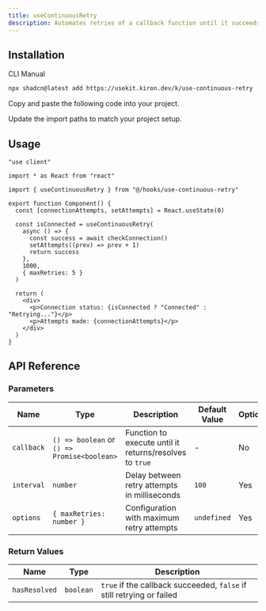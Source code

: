 ```yaml
---
title: useContinuousRetry
description: Automates retries of a callback function until it succeeds with useContinuousRetry.
---
```


## Installation

<CodeTabs>

<TabsList>
  <TabsTrigger value="cli">CLI</TabsTrigger>
  <TabsTrigger value="manual">Manual</TabsTrigger>
</TabsList>

<TabsContent value="cli">

```bash
npx shadcn@latest add https://usekit.kiron.dev/k/use-continuous-retry
```

</TabsContent>

<TabsContent value="manual">

<Steps>

<Step>Copy and paste the following code into your project.</Step>

<ComponentSource name="use-continuous-retry" />

<Step>Update the import paths to match your project setup.</Step>

</Steps>

</TabsContent>

</CodeTabs>

## Usage

```tsx {5, 10-18}
"use client"

import * as React from "react"

import { useContinuousRetry } from "@/hooks/use-continuous-retry"

export function Component() {
  const [connectionAttempts, setAttempts] = React.useState(0)

  const isConnected = useContinuousRetry(
    async () => {
      const success = await checkConnection()
      setAttempts((prev) => prev + 1)
      return success
    },
    1000,
    { maxRetries: 5 }
  )

  return (
    <div>
      <p>Connection status: {isConnected ? "Connected" : "Retrying..."}</p>
      <p>Attempts made: {connectionAttempts}</p>
    </div>
  )
}
```

## API Reference

### Parameters

| Name       | Type                                        | Description                                             | Default Value | Optional |
| ---------- | ------------------------------------------- | ------------------------------------------------------- | ------------- | -------- |
| `callback` | `() => boolean` or `() => Promise<boolean>` | Function to execute until it returns/resolves to `true` | -             | No       |
| `interval` | `number`                                    | Delay between retry attempts in milliseconds            | `100`         | Yes      |
| `options`  | `{ maxRetries: number }`                    | Configuration with maximum retry attempts               | `undefined`   | Yes      |

### Return Values

| Name          | Type      | Description                                                           |
| ------------- | --------- | --------------------------------------------------------------------- |
| `hasResolved` | `boolean` | `true` if the callback succeeded, `false` if still retrying or failed |
